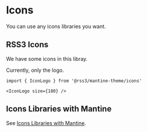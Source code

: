 # Icons

You can use any icons libraries you want.

## RSS3 Icons

We have some icons in this libray.

Currently, only the logo.

```tsx
import { IconLogo } from '@rss3/mantine-theme/icons'

<IconLogo size={180} />
```


<IconLogo size={180} />

## Icons Libraries with Mantine

See [Icons Libraries with Mantine](https://mantine.dev/guides/icons/).
